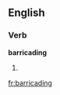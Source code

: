 ==English==

===Verb===
'''barricading'''

# {{third-person singular of|[[barricade]]}}

[[fr:barricading]]